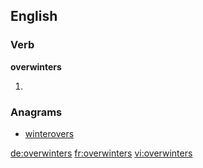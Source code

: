 ==English==

===Verb===
'''overwinters'''

# {{third-person singular of|overwinter}}

===Anagrams===
* [[winterovers#English|winterovers]]

[[de:overwinters]]
[[fr:overwinters]]
[[vi:overwinters]]